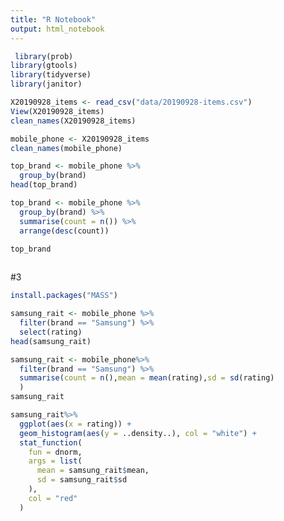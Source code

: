 ```yaml
---
title: "R Notebook"
output: html_notebook
---
```

```r
 library(prob)
library(gtools)
library(tidyverse)
library(janitor)
```

```r
X20190928_items <- read_csv("data/20190928-items.csv")
View(X20190928_items)
clean_names(X20190928_items)
```

```r
mobile_phone <- X20190928_items 
clean_names(mobile_phone)
```

```r
top_brand <- mobile_phone %>% 
  group_by(brand)
head(top_brand)
```

```r
top_brand <- mobile_phone %>%
  group_by(brand) %>%
  summarise(count = n()) %>%
  arrange(desc(count)) 
```

```r
top_brand
  
```
#3 
```r
install.packages("MASS")
```

```r
samsung_rait <- mobile_phone %>%
  filter(brand == "Samsung") %>%
  select(rating)
head(samsung_rait)
```

```r
samsung_rait <- mobile_phone%>%
  filter(brand == "Samsung") %>%
  summarise(count = n(),mean = mean(rating),sd = sd(rating)
  )
samsung_rait
```

```r
samsung_rait%>%
  ggplot(aes(x = rating)) +
  geom_histogram(aes(y = ..density..), col = "white") +
  stat_function(
    fun = dnorm, 
    args = list(
      mean = samsung_rait$mean,
      sd = samsung_rait$sd
    ),
    col = "red"
  )
```


